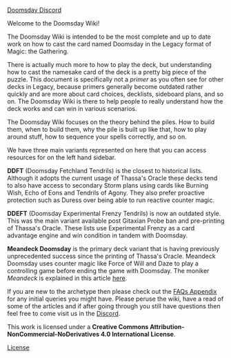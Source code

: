 [Doomsday Discord][discord]

Welcome to the Doomsday Wiki!

The Doomsday Wiki is intended to be the most complete and up to date work on how
to cast the card named Doomsday in the Legacy format of Magic: the Gathering.

There is actually much more to how to play the deck, but understanding how to
cast the namesake card of the deck is a pretty big piece of the puzzle. This
document is specifically not a *primer* as you often see for other decks in
Legacy, because primers generally become outdated rather quickly and are more
about card choices, decklists, sideboard plans, and so on. The Doomsday Wiki is
there to help people to really understand how the deck works and can win in
various scenarios.

The Doomsday Wiki focuses on the theory behind the piles. How to build them,
when to build them, why the pile is built up like that, how to play around
stuff, how to sequence your spells correctly, and so on.

We have three main variants represented on here that you can access resources
for on the left hand sidebar.

**DDFT** (Doomsday Fetchland Tendrils) is the closest to historical lists.
Although it adopts the current usage of Thassa's Oracle these decks tend to also
have access to secondary Storm plans using cards like Burning Wish, Echo of Eons
and Tendrils of Agony. They also prefer proactive protection such as Duress over
being able to run reactive counter magic.

**DDEFT** (Doomsday Experimental Frenzy Tendrils) is now an outdated style. This
was the main variant available post Gitaxian Probe ban and pre-printing of
Thassa's Oracle. These lists use Experimental Frenzy as a card advantage engine
and win condition in tandem with Doomsday.

**Meandeck Doomsday** is the primary deck variant that is having previously
unprecedented success since the printing of Thassa's Oracle. Meandeck Doomsday
uses counter magic like Force of Will and Daze to play a controlling game before
ending the game with Doomsday. The moniker *Meandeck* is explained in this
article [here][pretty-mean-deck].

If you are new to the archetype then please check out the [FAQs Appendix][faq]
for any initial queries you might have. Please peruse the wiki, have a read of
some of the articles and if after going through you still have questions then
feel free to come visit us in the [Discord][discord].

This work is licensed under a **Creative Commons
Attribution-NonCommercial-NoDerivatives 4.0 International License**.

[License](http://creativecommons.org/licenses/by-nc-nd/4.0/)

[discord]: https://discord.gg/vajvFXt
[faq]: /appendices/faq
[pretty-mean-deck]: /articles/2020/03/12/pretty-mean-deck/
